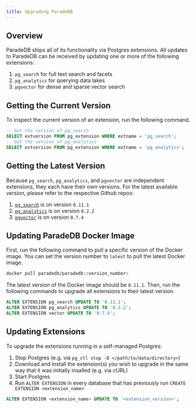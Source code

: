 ```yaml
---
title: Upgrading ParadeDB
---
```


## Overview

ParadeDB ships all of its functionality via Postgres extensions. All updates to ParadeDB can be
received by updating one or more of the following extensions:

1. `pg_search` for full text search and facets
2. `pg_analytics` for querying data lakes
3. `pgvector` for dense and sparse vector search

## Getting the Current Version

To inspect the current version of an extension, run the following command.

```sql
-- Get the version of pg_search
SELECT extversion FROM pg_extension WHERE extname = 'pg_search';
-- Get the version of pg_analytics
SELECT extversion FROM pg_extension WHERE extname = 'pg_analytics';
```

## Getting the Latest Version

Because `pg_search`, `pg_analytics`, and `pgvector` are independent extensions, they each have their own versions.
For the latest available version, please refer to the respective Github repos:

1. [`pg_search`](https://github.com/paradedb/paradedb/releases) is on version `0.11.1`
2. [`pg_analytics`](https://github.com/paradedb/pg_analytics/blob/main/pg_analytics.control) is on version `0.2.2`
3. [`pgvector`](https://github.com/pgvector/pgvector/tags) is on version `0.7.4`

## Updating ParadeDB Docker Image

First, run the following command to pull a specific version of the Docker image. You can set the version number
to `latest` to pull the latest Docker image.

```bash
docker pull paradedb/paradedb:<version_number>
```

The latest version of the Docker image should be `0.11.1`. Then, run the following commands to upgrade all extensions to their latest version.

```sql
ALTER EXTENSION pg_search UPDATE TO '0.11.1';
ALTER EXTENSION pg_analytics UPDATE TO '0.2.2';
ALTER EXTENSION vector UPDATE TO '0.7.4';
```

## Updating Extensions

To upgrade the extensions running in a self-managed Postgres:

1. Stop Postgres (e.g. via `pg_ctl stop -D </path/to/data/directory>`)
2. Download and install the extension(s) you wish to upgrade in the same way that it was initially insalled (e.g. via cURL)
3. Start Postgres
4. Run `ALTER EXTENSION` in every database that has previously run `CREATE EXTENSION <extension_name>`

```sql
ALTER EXTENSION <extension_name> UPDATE TO '<extension_version>';
```
